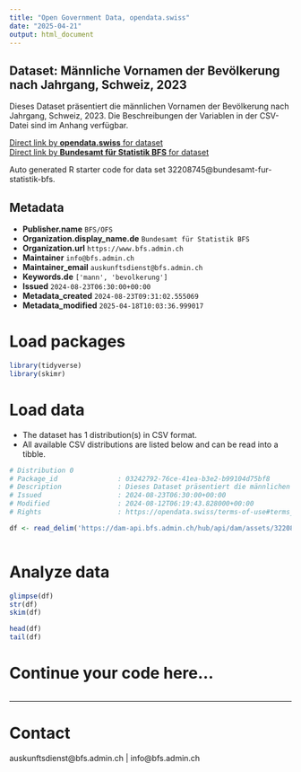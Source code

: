 ```yaml
---
title: "Open Government Data, opendata.swiss"
date: "2025-04-21"
output: html_document
---
```


## Dataset: Männliche Vornamen der Bevölkerung nach Jahrgang, Schweiz, 2023

Dieses Dataset präsentiert die männlichen Vornamen der Bevölkerung nach Jahrgang, Schweiz, 2023. Die Beschreibungen der Variablen in der CSV-Datei sind im Anhang verfügbar.

[Direct link by **opendata.swiss** for dataset](https://opendata.swiss/de/dataset/mannliche-vornamen-der-bevolkerung-nach-jahrgang-schweiz-2023)<br>
[Direct link by **Bundesamt für Statistik BFS** for dataset](https://www.bfs.admin.ch/asset/de/ts-x-01.04.00.11)

Auto generated R starter code for data set 32208745@bundesamt-fur-statistik-bfs.

## Metadata

- **Publisher.name** `BFS/OFS`
- **Organization.display_name.de** `Bundesamt für Statistik BFS`
- **Organization.url** `https://www.bfs.admin.ch`
- **Maintainer** `info@bfs.admin.ch`
- **Maintainer_email** `auskunftsdienst@bfs.admin.ch`
- **Keywords.de** `['mann', 'bevolkerung']`
- **Issued** `2024-08-23T06:30:00+00:00`
- **Metadata_created** `2024-08-23T09:31:02.555069`
- **Metadata_modified** `2025-04-18T10:03:36.999017`


# Load packages

```r

library(tidyverse)
library(skimr)

```

# Load data

-   The dataset has 1 distribution(s) in CSV format.
-   All available CSV distributions are listed below and can be read into a tibble.

```r

# Distribution 0
# Package_id               : 03242792-76ce-41ea-b3e2-b99104d75bf8
# Description              : Dieses Dataset präsentiert die männlichen Vornamen der Bevölkerung nach Jahrgang, Schweiz, 2023. Die Beschreibungen der Variablen in der CSV-Datei sind im Anhang verfügbar.
# Issued                   : 2024-08-23T06:30:00+00:00
# Modified                 : 2024-08-12T06:19:43.828000+00:00
# Rights                   : https://opendata.swiss/terms-of-use#terms_by_ask

df <- read_delim('https://dam-api.bfs.admin.ch/hub/api/dam/assets/32208755/master')



```

# Analyze data

```r

glimpse(df)
str(df)
skim(df)

head(df)
tail(df)

```

# Continue your code here...

```r

```

------------------------------------------------------------------------

# Contact

auskunftsdienst@bfs.admin.ch | info@bfs.admin.ch
